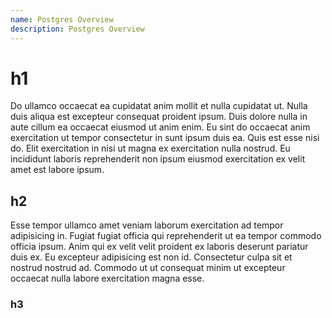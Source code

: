 ```yaml
---
name: Postgres Overview
description: Postgres Overview
---
```


# h1

Do ullamco occaecat ea cupidatat anim mollit et nulla cupidatat ut. Nulla duis aliqua est excepteur consequat proident ipsum. Duis dolore nulla in aute cillum ea occaecat eiusmod ut anim enim. Eu sint do occaecat anim exercitation ut tempor consectetur in sunt ipsum duis ea. Quis est esse nisi do. Elit exercitation in nisi ut magna ex exercitation nulla nostrud. Eu incididunt laboris reprehenderit non ipsum eiusmod exercitation ex velit amet est labore ipsum.

## h2

Esse tempor ullamco amet veniam laborum exercitation ad tempor adipisicing in. Fugiat fugiat officia qui reprehenderit ut ea tempor commodo officia ipsum. Anim qui ex velit velit proident ex laboris deserunt pariatur duis ex. Eu excepteur adipisicing est non id. Consectetur culpa sit et nostrud nostrud ad. Commodo ut ut consequat minim ut excepteur occaecat nulla labore exercitation magna esse.

### h3
